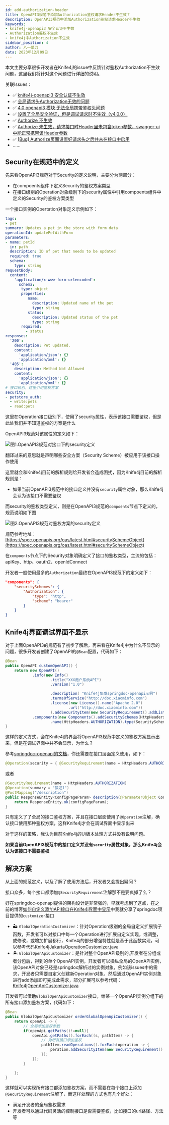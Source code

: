 ```yaml
---
id: add-authorization-header
title: OpenAPI3规范中添加Authorization鉴权请求Header不生效？
description: OpenAPI3规范中添加Authorization鉴权请求Header不生效
keywords:
- knife4j-openapi3 安全认证不生效
- Authorization鉴权不生效
- knife4j中Authorization不生效
sidebar_position: 4
author: 八一菜刀
data: 2023年12月09日
---
```


本文主要分享很多开发者在Knife4j的issue中反馈针对鉴权Authorization不生效问题，这里我们将针对这个问题进行详细的说明。

关联Issues：

- ✅ [knife4j-openapi3 安全认证不生效](https://github.com/xiaoymin/knife4j/issues/653)
- ✅ [全局请求头Authorization无效的问题](https://github.com/xiaoymin/knife4j/issues/545)
- ✅ [4.0 openapi3 模块 无法全局携带鉴权头问题](https://github.com/xiaoymin/knife4j/issues/524)
- ✅ [设置了全局安全验证，但是调试请求时不生效（v4.0.0）](https://github.com/xiaoymin/knife4j/issues/523)
- ✅ [Authorize 不生效](https://github.com/xiaoymin/knife4j/issues/630)
- ✅ [Authorize 未生效，请求接口时Header里未包含token参数，swagger-ui中能正常携带该Header参数](https://gitee.com/xiaoym/knife4j/issues/I7WDK9)
- ✅ [[Bug] Authorize页面设置好请求头之后并未在接口中启用](https://gitee.com/xiaoym/knife4j/issues/I7B10Z)
- ......


## Security在规范中的定义

先来看OpenAPI3规范对于Security的定义说明，主要分为两部分：

- 在compoents组件下定义Security的鉴权方案类型
- 在接口级别的Operation对象级别下的security属性中引用compoents组件中定义的Security的鉴权方案类型

一个接口实例的Opertation对象定义示例如下：

```yaml
tags:
- pet
summary: Updates a pet in the store with form data
operationId: updatePetWithForm
parameters:
- name: petId
  in: path
  description: ID of pet that needs to be updated
  required: true
  schema:
    type: string
requestBody:
  content:
    'application/x-www-form-urlencoded':
      schema:
       type: object
       properties:
          name: 
            description: Updated name of the pet
            type: string
          status:
            description: Updated status of the pet
            type: string
       required:
         - status
responses:
  '200':
    description: Pet updated.
    content: 
      'application/json': {}
      'application/xml': {}
  '405':
    description: Method Not Allowed
    content: 
      'application/json': {}
      'application/xml': {}
# 接口级别，这里引用鉴权方案
security:
- petstore_auth:
  - write:pets
  - read:pets

```

这里在Operation接口级别下，使用了security属性，表示该接口需要鉴权，但是此处我们并不知道鉴权的方案是什么

OpenAPI3规范对该属性的定义如下：

![图1.OpenAPI3规范对接口下的security定义](/images/blog/add-authorization-header/operation-security.png)

翻译过来的意思就是声明哪些安全方案（Security Scheme）被应用于该接口操作使用

这里就会和Knife4j目前的解析规则给开发者会造成困扰，因为Knife4j目前的解析规则是：

- 如果当前OpenAPI3规范中的接口定义并没有`security`属性对象，那么Knife4j会认为该接口不需要鉴权

而security的鉴权类型定义，则是在OpenAPI3规范的`compoents`节点下定义的，规范说明如下图

![图2.OpenAPI3规范对鉴权方案的security定义](/images/blog/add-authorization-header/compoents-security.png)

规范参考地址：[https://spec.openapis.org/oas/latest.html#securitySchemeObject](https://spec.openapis.org/oas/latest.html#securitySchemeObject)

在`compoents`节点下的Security对象明确定义了接口的鉴权类型，主流的包括：apiKey、http、oauth2、openIdConnect

开发者一般使用最多的`Authorization`最终在OpenAPI3规范下的定义如下：

```json
"components": {
    "securitySchemes": {
        "Authorization": {
            "type": "http",
            "scheme": "bearer"
        }
    }
}

```

## Knife4j界面调试界面不显示

对于上面OpenAPI3的规范有了初步了解后，再来看在Knife4j中为什么不显示的问题，很多开发者创建了OpenAPI的`@Bean`配置，代码如下：

```java
@Bean
public OpenAPI customOpenAPI() {
    return new OpenAPI()
            .info(new Info()
                    .title("XXX用户系统API")
                    .version("1.0")

                    .description( "Knife4j集成springdoc-openapi示例")
                    .termsOfService("http://doc.xiaominfo.com")
                    .license(new License().name("Apache 2.0")
                            .url("http://doc.xiaominfo.com"))
                    ).addSecurityItem(new SecurityRequirement().addList(HttpHeaders.AUTHORIZATION))
            .components(new Components().addSecuritySchemes(HttpHeaders.AUTHORIZATION,new SecurityScheme()
                    .name(HttpHeaders.AUTHORIZATION).type(SecurityScheme.Type.HTTP).scheme("bearer")));
}
```

这样的定义方式，会在Knife4j的界面将OpenAPI3规范中定义的鉴权方案显示出来，但是在调试界面中并不会显示，为什么？


参考[springdoc-openapi的文档](https://springdoc.org/#how-do-i-add-authorization-header-in-requests)，你还需要在接口层面定义使用，如下：

```java
@Operation(security = { @SecurityRequirement(name = HttpHeaders.AUTHORIZATION) })
```
或者
```java
@SecurityRequirement(name = HttpHeaders.AUTHORIZATION)
@Operation(summary = "描述1")
@PostMapping("/description")
public ResponseEntity<ConfigPageParam> description(@ParameterObject ConfigPageParam configPageParam){
    return ResponseEntity.ok(configPageParam);
}
```

只有定义了了全局的接口鉴权方案，并且在接口层面使用了`@Operation`注解，确认接口使用那种鉴权方案，这样Knife4j才会在调试界面中显示出来

对于这样的策略，我认为目前Knife4j的Ui版本处理方式并没有说明问题。

**如果当前OpenAPI3规范中的接口定义并没有`security`属性对象，那么Knife4j会认为该接口不需要鉴权**


## 解决方案

从上面的规范定义，以及了解了使用方法后，开发者又会提出疑问？

接口众多，每个接口都添加`@SecurityRequirement`注解那不是要疯掉了么？

好在springdoc-openapi提供的架构设计是非常强的，早就考虑到了这点，在之前的博客[如何自定义添加API接口在Knife4j界面中显示](customer-add-api#-springdoc)中我就分享了springdoc项目提供的`customizer`接口

- 🏜️ `GlobalOperationCustomizer`：针对Operation级别的全局自定义扩展钩子函数，开发者可以对接口中每一个Operation进行扩展自定义实现，或调整，或修改，或增加扩展都行，Knife4j的部分增强特性就是基于此函数实现，可以参考代码[Knife4jJakartaOperationCustomizer.java](https://gitee.com/xiaoym/knife4j/blob/dev/knife4j/knife4j-openapi3-jakarta-spring-boot-starter/src/main/java/com/github/xiaoymin/knife4j/spring/extension/Knife4jJakartaOperationCustomizer.java)
- 🏝️ `GlobalOpenApiCustomizer`：是针对整个OpenAPI级别的,开发者在分组或者分包后，得到的单个OpenAPI实例，开发者可以操纵全局的OpenAPI实例，该OpenAPI对象已经是springdoc解析过的实例对象，例如该issues中的需求，开发者只需要自定义创建新Operation对象，然后通过OpenAPI实例对象进行add添加即可完成此需求，部分扩展可以参考代码：[Knife4jOpenApiCustomizer.java](https://gitee.com/xiaoym/knife4j/blob/dev/knife4j/knife4j-openapi3-jakarta-spring-boot-starter/src/main/java/com/github/xiaoymin/knife4j/spring/extension/Knife4jOpenApiCustomizer.java)


开发者可以借助`GlobalOpenApiCustomizer`接口，给某一个OpenAPI实例分组下的所有接口添加鉴权方案，代码如下：

```java
@Bean
public GlobalOpenApiCustomizer orderGlobalOpenApiCustomizer() {
    return openApi -> {
        // 全局添加鉴权参数
        if(openApi.getPaths()!=null){
            openApi.getPaths().forEach((s, pathItem) -> {
                // 为所有接口添加鉴权
                pathItem.readOperations().forEach(operation -> {
                    peration.addSecurityItem(new SecurityRequirement().addList(HttpHeaders.AUTHORIZATION));
                });
            });
        }

    };
}
```

这样就可以实现所有接口都添加鉴权方案，而不需要在每个接口上添加`@SecurityRequirement`注解了，而这样处理的方式也有几个好处：

- 满足开发者的全局鉴权需求
- 开发者可以通过代码灵活的控制接口是否需要鉴权，比如接口的url路径、方法等
